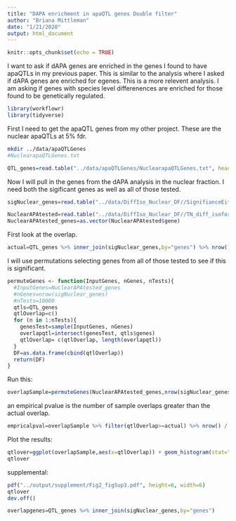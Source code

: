 ```yaml
---
title: "DAPA enrichment in apaQTL genes Double filter"
author: "Briana Mittleman"
date: "1/21/2020"
output: html_document
---
```


```r
knitr::opts_chunk$set(echo = TRUE)
```


I want to ask if dAPA genes are enriched in the genes I found to have apaQTLs in my previous paper. This is similar to the analysis where I asked if dAPA genes are enriched for egenes. This is a more relevent analysis. I am asking if genes with species level differenences are enriched for those found to be genetically regulated.  


```r
library(workflowr)
library(tidyverse)
```

First I need to get the apaQTL genes from my other project. These are the nuclear apaQTLs at 5% fdr.  

```bash
mkdir ../data/apaQTLGenes
#NuclearapaQTLGenes.txt
```

```r
QTL_genes=read.table("../data/apaQTLGenes/NuclearapaQTLGenes.txt", header = F, stringsAsFactors = F, col.names = "genes")
```


Now I will pull in the genes from the dAPA analysis in the nuclear fraction. I need both the sigificant genes as well as all of those tested.    

```r
sigNuclear_genes=read.table("../data/DiffIso_Nuclear_DF//SignifianceEitherGENES_Nuclear.txt", stringsAsFactors = F, col.names = "genes")

NuclearAPAtested=read.table("../data/DiffIso_Nuclear_DF//TN_diff_isoform_allChrom.txt_significance.txt",sep="\t" ,col.names = c('status','loglr','df','p','cluster','p.adjust'),stringsAsFactors = F) %>% filter(status=="Success") %>% separate(cluster, into=c("chrom", "gene"), sep=":") %>% dplyr::select(gene)
NuclearAPAtested_genes=as.vector(NuclearAPAtested$gene)
```

First look at the overlap.  


```r
actual=QTL_genes %>% inner_join(sigNuclear_genes,by="genes") %>% nrow()
```


I will use permutations selecting genes from all of those tested to see if this is significant.  

```r
permuteGenes <- function(InputGenes, nGenes, nTests){
  #InputGenes=NuclearAPAtested_genes
  #nGenes=nrow(sigNuclear_genes)
  #nTests=10000
  qtls=QTL_genes
  qtlOverlap=c()
  for (n in 1:nTests){
    genesTest=sample(InputGenes, nGenes)
    overlapqtl=intersect(genesTest, qtls$genes)
    qtlOverlap= c(qtlOverlap, length(overlapqtl))
  }
  DF=as.data.frame(cbind(qtlOverlap))
  return(DF)
}

```


Run this:  
```r
overlapSample=permuteGenes(NuclearAPAtested_genes,nrow(sigNuclear_genes), 10000)
```

an empirical pvalue is the number of sample overlaps greater than the actual overlap. 


```r
empricalpval=overlapSample %>% filter(qtlOverlap>=actual) %>% nrow() / 10000
```


Plot the results:  

```r
qtlover=ggplot(overlapSample,aes(x=qtlOverlap)) + geom_histogram(stat="count") + geom_vline(xintercept =actual, col="red" ) +labs(x="Number of Overlaps", title="Nuclear dAPA overlap with apaQTL Genes") +  annotate("text", x = 120, y = 300, label = paste("Empirical Pvalue=", empricalpval), col="black") +  annotate("text", x = 130, y = 400, label = "Actual Overlap", col="red") +theme_classic() + theme(axis.text.x = element_text(size=10),plot.title = element_text(hjust = 0.5, face="bold"),axis.text.y = element_text(size=10),text=element_text(size=10),plot.margin = unit(c(0,0,0,0), "cm"))
qtlover
```

supplemental: 

```r
pdf("../output/supplement/Fig2_figSup3.pdf", height=6, width=6)
qtlover
dev.off()
```

```r
overlapgenes=QTL_genes %>% inner_join(sigNuclear_genes,by="genes")

```

